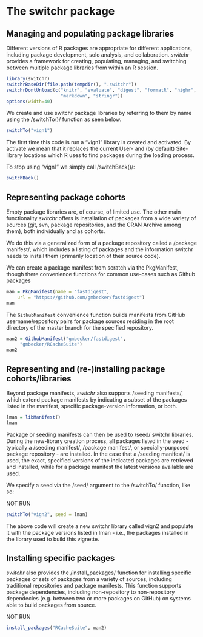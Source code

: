 % \VignettePackage{switchr}
% \VignetteIndexEntry{switchr basics}
% \VignetteEngine{knitr::rmarkdown}

# The switchr package

## Managing and populating package libraries


Different versions of R packages are appropriate for different applications,
including package development, solo analysis, and
collaboration. *switchr* provides a framework for creating, populating,
managing, and switching between multiple package libraries from within
an R session.

```r
library(switchr)
switchrBaseDir(file.path(tempdir(), ".switchr"))
switchrDontUnload(c("knitr", "evaluate", "digest", "formatR", "highr", 
                    "markdown", "stringr"))
options(width=40)

```


We create and use switchr package libraries by referring to them by
name using the /switchTo()/ function as seen below.

```r
switchTo("vign1")
```

The first time this code is run a "vign1" library is created and activated. By
activate we mean that it replaces the current User- and (by default) Site- 
library locations which R uses to find packages during the loading process.

To stop using "vign1" we simply call /switchBack()/:

```r
switchBack()
```


## Representing package cohorts

Empty package libraries are, of course, of limited use. The other main 
functionality *switchr* offers is installation of packages from a wide
variety of sources (git, svn, package repositories, and the CRAN Archive
among them), both individually and as cohorts.

We do this via a generalized form of a package repository called a 
/package manifest/, which includes a listing of packages and the information
switchr needs to install them (primarily location of their source code).

We can create a package manifest from scratch via the PkgManifest, though there
convenience functions for common use-cases such as Github packages

```r
man = PkgManifest(name = "fastdigest", 
    url = "https://github.com/gmbecker/fastdigest")
man
```

The `GithubManifest` convenience function builds manifests from GitHub username/repository
pairs for package sources residing in the root directory of the master branch for the 
specified repository.
```r
man2 = GithubManifest("gmbecker/fastdigest", 
     "gmbecker/RCacheSuite")
man2
```

## Representing and (re-)installing package cohorts/libraries

Beyond package manifests, *switchr* also supports /seeding manifests/, which
extend package manifests by indicating a subset of the packages listed in 
the manifest, specific package-version information, or both.

```r
lman = libManifest()
lman
```

Package or seeding manifests can then be used to /seed/ switchr libraries. 
During the new-library creation process, all packages listed in the seed
- typically a /seeding manifest/, /package manifest/, or specially-purposed
package repository - are installed. In the case that a /seeding manifest/ is
used, the exact, specified versions of the indicated packages are
retrieved and installed, while for a package manifest the latest versions
available are used.

We specify a seed via the /seed/ argument to the /switchTo/ function, like so:

NOT RUN
```r
switchTo("vign2", seed = lman)
```

The above code will create a new switchr library called vign2 and populate it with
the package versions listed in lman - i.e., the packages installed in the library
used to build this vignette.


## Installing specific packages


*switchr* also provides the /install_packages/ function for installing specific packages
or sets of packages from a variety of sources, including traditional repositories
and package manifests. This function supports package dependencies, including 
non-repository to non-repository dependecies (e.g. between two or more packages
on GitHub) on systems able to build packages from source.



NOT RUN
```r
install_packages("RCacheSuite", man2)
```